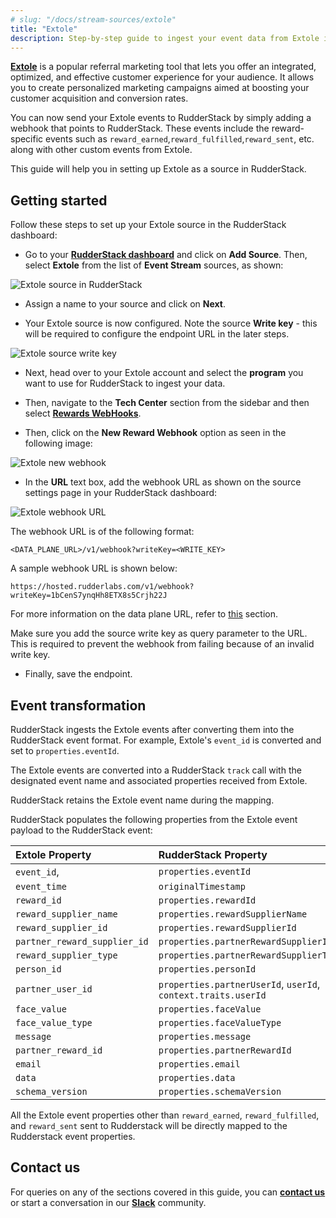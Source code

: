 ```yaml
---
# slug: "/docs/stream-sources/extole"
title: "Extole"
description: Step-by-step guide to ingest your event data from Extole into RudderStack.
---
```


[**Extole**](https://www.extole.com/) is a popular referral marketing tool that lets you offer an integrated, optimized, and effective customer experience for your audience. It allows you to create personalized marketing campaigns aimed at boosting your customer acquisition and conversion rates.

You can now send your Extole events to RudderStack by simply adding a webhook that points to RudderStack. These events include the reward-specific events such as `reward_earned`,`reward_fulfilled`,`reward_sent`, etc. along with other custom events from Extole.

This guide will help you in setting up Extole as a source in RudderStack.

## Getting started

Follow these steps to set up your Extole source in the RudderStack dashboard:

- Go to your [**RudderStack dashboard**](https://app.rudderstack.com/) and click on **Add Source**. Then, select **Extole** from the list of **Event Stream** sources, as shown:

<img src="../assets/event-stream-sources/extole-1.png" alt="Extole source in RudderStack" />

- Assign a name to your source and click on **Next**.

- Your Extole source is now configured. Note the source **Write key** - this will be required to configure the endpoint URL in the later steps.

<img src="../assets/event-stream-sources/extole-2.png" alt="Extole source write key" />

- Next, head over to your Extole account and select the **program** you want to use for RudderStack to ingest your data. 

- Then, navigate to the **Tech Center** section from the sidebar and then select [**Rewards WebHooks**](https://my.extole.com/tech-center/rewards-webhooks). 

- Then, click on the **New Reward Webhook** option as seen in the following image:

<img src="../assets/event-stream-sources/extole-3.png" alt="Extole new webhook" />

- In the **URL** text box, add the webhook URL as shown on the source settings page in your RudderStack dashboard:

<img src="../assets/event-stream-sources/auth0-4.png" alt="Extole webhook URL" />

The webhook URL is of the following format:

```
<DATA_PLANE_URL>/v1/webhook?writeKey=<WRITE_KEY>
```

A sample webhook URL is shown below:

```
https://hosted.rudderlabs.com/v1/webhook?writeKey=1bCenS7ynqHh8ETX8s5Crjh22J
```

<div class="infoBlock">

For more information on the data plane URL, refer to <a href="https://rudderstack.com/docs/rudderstack-open-source/installing-and-setting-up-rudderstack/#what-is-a-data-plane-url-where-do-i-get-it">this</a> section.
</div>

<div class="warningBlock">

Make sure you add the source write key as query parameter to the URL. This is required to prevent the webhook from failing because of an invalid write key.
</div>

- Finally, save the endpoint.

## Event transformation

RudderStack ingests the Extole events after converting them into the RudderStack event format. For example, Extole's `event_id` is converted and set to `properties.eventId`. 

<div class="infoBlock">

The Extole events are converted into a RudderStack <code class="inline-code">track</code> call with the designated event name and associated properties received from Extole.
</div>

<div class="infoBlock">

RudderStack retains the Extole event name during the mapping.
</div>

RudderStack populates the following properties from the Extole event payload to the RudderStack event:

| **Extole Property**              | **RudderStack Property**                                          |
| :--------------------------- | :------------------------------------------------------------ |
| `event_id`,                  | `properties.eventId`                                          |
| `event_time`                 | `originalTimestamp`                                           |
| `reward_id`                  | `properties.rewardId`                                         |
| `reward_supplier_name`       | `properties.rewardSupplierName`                               |
| `reward_supplier_id`         | `properties.rewardSupplierId`                                 |
| `partner_reward_supplier_id` | `properties.partnerRewardSupplierId`                          |
| `reward_supplier_type`       | `properties.partnerRewardSupplierType`                        |
| `person_id`                  | `properties.personId`                                         |
| `partner_user_id`            | `properties.partnerUserId`, `userId`, `context.traits.userId` |
| `face_value`                 | `properties.faceValue`                                        |
| `face_value_type`            | `properties.faceValueType`                                    |
| `message`                    | `properties.message`                                          |
| `partner_reward_id`          | `properties.partnerRewardId`                                  |
| `email`                      | `properties.email`                                            |
| `data`                       | `properties.data`                                             |
| `schema_version`             | `properties.schemaVersion`                                    |

<div class="warningBlock">

All the Extole event properties other than <code class="inline-code">reward_earned</code>, <code class="inline-code">reward_fulfilled</code>, and <code class="inline-code">reward_sent</code> sent to Rudderstack will be directly mapped to the Rudderstack event properties.
</div>

## Contact us

For queries on any of the sections covered in this guide, you can [**contact us**](mailto:%20docs@rudderstack.com) or start a conversation in our [**Slack**](https://rudderstack.com/join-rudderstack-slack-community) community.
